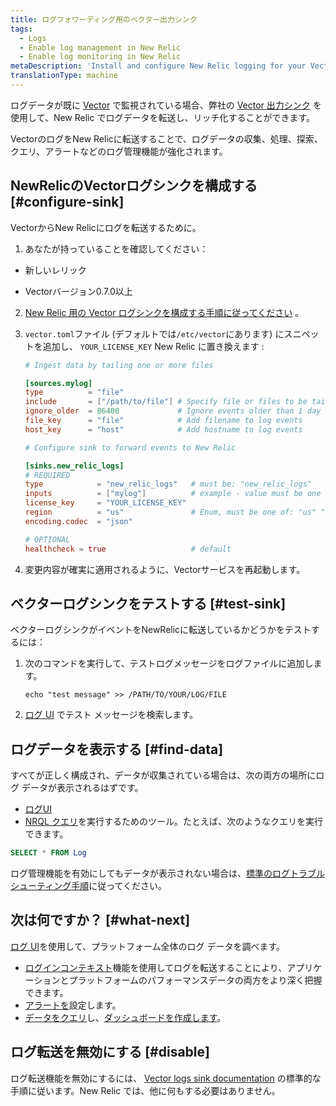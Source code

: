 ```yaml
---
title: ログフォワーディング用のベクター出力シンク
tags:
  - Logs
  - Enable log management in New Relic
  - Enable log monitoring in New Relic
metaDescription: 'Install and configure New Relic logging for your Vector output sink, so you can use our enhanced log management capabilities.'
translationType: machine
---
```


ログデータが既に [Vector](https://vector.dev/) で監視されている場合、弊社の [Vector 出力シンク](https://vector.dev/docs/reference/configuration/sinks/new_relic/) を使用して、New Relic でログデータを転送し、リッチ化することができます。

VectorのログをNew Relicに転送することで、ログデータの収集、処理、探索、クエリ、アラートなどのログ管理機能が強化されます。

## NewRelicのVectorログシンクを構成する [#configure-sink]

VectorからNew Relicにログを転送するために。

1. あなたが持っていることを確認してください：

* 新しいレリック

  <InlinePopover type="licenseKey"/>

* Vectorバージョン0.7.0以上

2. [New Relic 用の Vector ログシンクを構成する手順に従ってください](https://vector.dev/docs/reference/configuration/sinks/new_relic/) 。

3. `vector.toml`ファイル (デフォルトでは`/etc/vector`にあります) にスニペットを追加し、 `YOUR_LICENSE_KEY` New Relic に置き換えます<InlinePopover type="licenseKey"/> :

   ```toml
   # Ingest data by tailing one or more files

   [sources.mylog]
   type          = "file"
   include       = ["/path/to/file"] # Specify file or files to be tailed
   ignore_older  = 86400             # Ignore events older than 1 day
   file_key      = "file"            # Add filename to log events
   host_key      = "host"            # Add hostname to log events

   # Configure sink to forward events to New Relic

   [sinks.new_relic_logs]
   # REQUIRED
   type            = "new_relic_logs"   # must be: "new_relic_logs"
   inputs          = ["mylog"]          # example - value must be one or more source IDs
   license_key     = "YOUR_LICENSE_KEY"
   region          = "us"               # Enum, must be one of: "us" "eu" depending on your New Relic account region
   encoding.codec  = "json"

   # OPTIONAL
   healthcheck = true                   # default
   ```

4. 変更内容が確実に適用されるように、Vectorサービスを再起動します。

## ベクターログシンクをテストする [#test-sink]

ベクターログシンクがイベントをNewRelicに転送しているかどうかをテストするには：

1. 次のコマンドを実行して、テストログメッセージをログファイルに追加します。

   ```shell
   echo "test message" >> /PATH/TO/YOUR/LOG/FILE
   ```

2. [ログ UI](https://one.newrelic.com/launcher/logger.log-launcher) でテスト メッセージを検索します。

## ログデータを表示する [#find-data]

すべてが正しく構成され、データが収集されている場合は、次の両方の場所にログ データが表示されるはずです。

* [ログUI](https://one.newrelic.com/launcher/logger.log-launcher)
* [NRQL クエリ](/docs/chart-builder/use-chart-builder/choose-data/use-advanced-nrql-mode-specify-data)を実行するためのツール。たとえば、次のようなクエリを実行できます。

```sql
SELECT * FROM Log
```

ログ管理機能を有効にしてもデータが表示されない場合は、[標準のログトラブルシューティング手順](/docs/logs/log-management/troubleshooting/no-log-data-appears-ui/)に従ってください。

<InstallFeedback/>

## 次は何ですか？ [#what-next]

[ログ UI](/docs/logs/log-management/ui-data/use-logs-ui/)を使用して、プラットフォーム全体のログ データを調べます。

* [ログインコンテキスト](/docs/logs/enable-log-management-new-relic/configure-logs-context/configure-logs-context-apm-agents/)機能を使用してログを転送することにより、アプリケーションとプラットフォームのパフォーマンスデータの両方をより深く把握できます。
* [アラートを](/docs/alerts-applied-intelligence/new-relic-alerts/alert-conditions/create-alert-conditions/)設定します。
* [データをクエリ](/docs/query-your-data/explore-query-data/get-started/introduction-querying-new-relic-data/)し、[ダッシュボードを作成します](/docs/query-your-data/explore-query-data/dashboards/introduction-dashboards/)。

## ログ転送を無効にする [#disable]

ログ転送機能を無効にするには、 [Vector logs sink documentation](https://vector.dev/docs/reference/configuration/sinks/new_relic/) の標準的な手順に従います。New Relic では、他に何もする必要はありません。